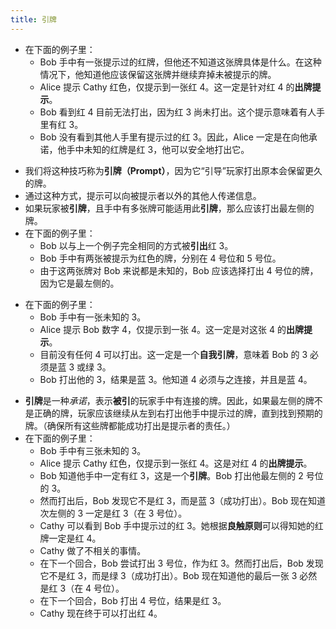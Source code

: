 ```yaml
---
title: 引牌
---
```



<BeginnersGuideProgress id="prompt" />

- 在下面的例子里：
  - Bob 手中有一张提示过的红牌，但他还不知道这张牌具体是什么。在这种情况下，他知道他应该保留这张牌并继续弃掉未被提示的牌。
  - Alice 提示 Cathy 红色，仅提示到一张红 4。这一定是针对红 4 的**出牌提示**。
  - Bob 看到红 4 目前无法打出，因为红 3 尚未打出。这个提示意味着有人手里有红 3。
  - Bob 没有看到其他人手里有提示过的红 3。因此，Alice 一定是在向他承诺，他手中未知的红牌是红 3，他可以安全地打出它。

<Prompt1 />

- 我们将这种技巧称为**引牌（Prompt）**，因为它“引导”玩家打出原本会保留更久的牌。
- 通过这种方式，提示可以向被提示者以外的其他人传递信息。
- 如果玩家被**引牌**，且手中有多张牌可能适用此**引牌**，那么应该打出最左侧的牌。
- 在下面的例子里：
  - Bob 以与上一个例子完全相同的方式被**引出**红 3。
  - Bob 手中有两张被提示为红色的牌，分别在 4 号位和 5 号位。
  - 由于这两张牌对 Bob 来说都是未知的，Bob 应该选择打出 4 号位的牌，因为它是最左侧的。

<Prompt2 />

- 在下面的例子里：
  - Bob 手中有一张未知的 3。
  - Alice 提示 Bob 数字 4，仅提示到一张 4。这一定是对这张 4 的**出牌提示**。
  - 目前没有任何 4 可以打出。这一定是一个**自我引牌**，意味着 Bob 的 3 必须是蓝 3 或绿 3。
  - Bob 打出他的 3，结果是蓝 3。他知道 4 必须与之连接，并且是蓝 4。

<Prompt3 />

- **引牌**是一种<Em>承诺</Em>，表示**被引**的玩家手中有连接的牌。因此，如果最左侧的牌不是正确的牌，玩家应该继续从左到右打出他手中提示过的牌，直到找到预期的牌。（确保所有这些牌都能成功打出是提示者的责任。）
- 在下面的例子里：
  - Bob 手中有三张未知的 3。
  - Alice 提示 Cathy 红色，仅提示到一张红 4。这是对红 4 的**出牌提示**。
  - Bob 知道他手中一定有红 3，这是一个**引牌**。Bob 打出他最左侧的 2 号位的 3。
  - 然而打出后，Bob 发现它不是红 3，而是蓝 3（成功打出）。Bob 现在知道次左侧的 3 一定是红 3（在 3 号位）。
  - Cathy 可以看到 Bob 手中提示过的红 3。她根据**良触原则**可以得知她的红牌一定是红 4。
  - Cathy 做了不相关的事情。
  - 在下一个回合，Bob 尝试打出 3 号位，作为红 3。然而打出后，Bob 发现它不是红 3，而是绿 3（成功打出）。Bob 现在知道他的最后一张 3 必然是红 3（在 4 号位）。
  - 在下一个回合，Bob 打出 4 号位，结果是红 3。
  - Cathy 现在终于可以打出红 4。

<Prompt4 />
